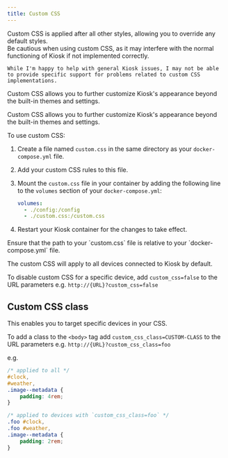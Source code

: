 ```yaml
---
title: Custom CSS
---
```



<Aside type="note">
    Custom CSS is applied after all other styles, allowing you to override any default styles.
</Aside>

<Aside type="danger">
    Be cautious when using custom CSS, as it may interfere with the normal functioning of Kiosk if not implemented correctly.

    While I'm happy to help with general Kiosk issues, I may not be able to provide specific support for problems related to custom CSS implementations.
</Aside>

Custom CSS allows you to further customize Kiosk's appearance beyond the built-in themes and settings.

Custom CSS allows you to further customize Kiosk's appearance beyond the built-in themes and settings.

To use custom CSS:
<Steps>
  1. Create a file named `custom.css` in the same directory as your `docker-compose.yml` file.
  2. Add your custom CSS rules to this file.
  3. Mount the `custom.css` file in your container by adding the following line to the `volumes` section of your `docker-compose.yml`:

     ```yaml
     volumes:
       - ./config:/config
       - ./custom.css:/custom.css
      ```
  4. Restart your Kiosk container for the changes to take effect.

</Steps>

<Aside type="tip">
 Ensure that the path to your `custom.css` file is relative to your `docker-compose.yml` file.
</Aside>

The custom CSS will apply to all devices connected to Kiosk by default.

To disable custom CSS for a specific device, add `custom_css=false` to the URL parameters e.g. `http://{URL}?custom_css=false`

## Custom CSS class

This enables you to target specific devices in your CSS.

<Settings
    config="custom_css_class"
    env="KIOSK_CUSTOM_CSS_CLASS"
    url="custom_css_class"
    value="string"
/>

To add a class to the `<body>` tag add `custom_css_class=CUSTOM-CLASS` to the URL parameters e.g. `http://{URL}?custom_css_class=foo`


e.g.

```CSS
/* applied to all */
#clock,
#weather,
.image--metadata {
    padding: 4rem;
}

/* applied to devices with `custom_css_class=foo` */
.foo #clock,
.foo #weather,
.image--metadata {
    padding: 2rem;
}
```

